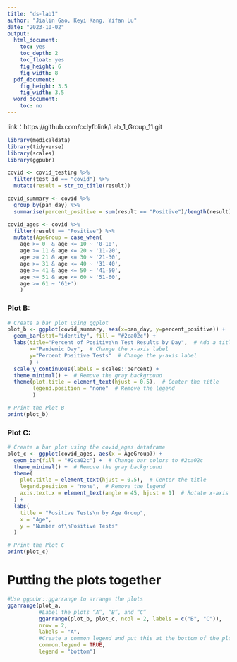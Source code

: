 ```yaml
---
title: "ds-lab1"
author: "Jialin Gao, Keyi Kang, Yifan Lu"
date: "2023-10-02"
output:
  html_document:
    toc: yes
    toc_depth: 2
    toc_float: yes
    fig_height: 6
    fig_width: 8
  pdf_document:
    fig_height: 3.5
    fig_width: 3.5
  word_document:
    toc: no
---
```

link：https://github.com/cclyfblink/Lab_1_Group_11.git

```r
library(medicaldata)
library(tidyverse)
library(scales)
library(ggpubr)
```

```r
covid <- covid_testing %>% 
  filter(test_id == "covid") %>% 
  mutate(result = str_to_title(result))
```

```r
covid_summary <- covid %>% 
  group_by(pan_day) %>% 
  summarise(percent_positive = sum(result == "Positive")/length(result))
```

```r
covid_ages <- covid %>% 
  filter(result == "Positive") %>% 
  mutate(AgeGroup = case_when(
    age >= 0  & age <= 10 ~ '0-10',
    age >= 11 & age <= 20 ~ '11-20',
    age >= 21 & age <= 30 ~ '21-30',
    age >= 31 & age <= 40 ~ '31-40',
    age >= 41 & age <= 50 ~ '41-50',
    age >= 51 & age <= 60 ~ '51-60',
    age >= 61 ~ '61+')
    )
```



### Plot B:
```r
# Create a bar plot using ggplot
plot_b <- ggplot(covid_summary, aes(x=pan_day, y=percent_positive)) +
  geom_bar(stat="identity", fill = "#2ca02c") +
  labs(title="Percent of Positive\n Test Results by Day",  # Add a title
       x="Pandemic Day",  # Change the x-axis label
       y="Percent Positive Tests"  # Change the y-axis label
       ) +
  scale_y_continuous(labels = scales::percent) +
  theme_minimal() +  # Remove the gray background
  theme(plot.title = element_text(hjust = 0.5),  # Center the title
        legend.position = "none"  # Remove the legend
        )

# Print the Plot B
print(plot_b)
```


### Plot C:
```r
# Create a bar plot using the covid_ages dataframe
plot_c <- ggplot(covid_ages, aes(x = AgeGroup)) +
  geom_bar(fill = "#2ca02c") +  # Change bar colors to #2ca02c
  theme_minimal() +  # Remove the gray background
  theme(
    plot.title = element_text(hjust = 0.5),  # Center the title
    legend.position = "none",  # Remove the legend
    axis.text.x = element_text(angle = 45, hjust = 1)  # Rotate x-axis labels
  ) +
  labs(
    title = "Positive Tests\n by Age Group",
    x = "Age",
    y = "Number of\nPositive Tests"
  )

# Print the Plot C
print(plot_c)
```

# Putting the plots together
```r
#Use ggpubr::ggarrange to arrange the plots
ggarrange(plot_a, 
          #Label the plots “A”, “B”, and “C”
          ggarrange(plot_b, plot_c, ncol = 2, labels = c("B", "C")),
          nrow = 2,
          labels = "A",
          #Create a common legend and put this at the bottom of the plot
          common.legend = TRUE,
          legend = "bottom")
```

